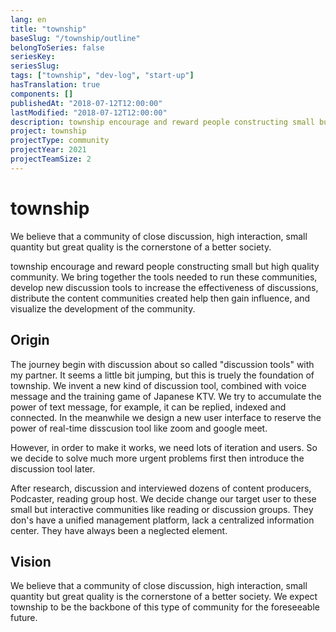 ```yaml
---
lang: en
title: "township"
baseSlug: "/township/outline"
belongToSeries: false
seriesKey: 
seriesSlug: 
tags: ["township", "dev-log", "start-up"]
hasTranslation: true
components: []
publishedAt: "2018-07-12T12:00:00"
lastModified: "2018-07-12T12:00:00"
description: township encourage and reward people constructing small but high quality community. We bring together the tools needed to run these communities, develop new discussion tools to increase the effectiveness of discussions, distribute the content communities created help then gain influence, and visualize the development of the community. 
project: township
projectType: community
projectYear: 2021
projectTeamSize: 2
---
```


# township

We believe that a community of close discussion, high interaction, small quantity but great quality is the cornerstone of a better society.

township encourage and reward people constructing small but high quality community. We bring together the tools needed to run these communities, develop new discussion tools to increase the effectiveness of discussions, distribute the content communities created help then gain influence, and visualize the development of the community. 

## Origin

The journey begin with discussion about so called "discussion tools" with my partner. It seems a little bit jumping, but this is truely the foundation of township. We invent a new kind of discussion tool, combined with voice message and the training game of Japanese KTV. We try to accumulate the power of text message, for example, it can be replied, indexed and connected. In the meanwhile we design a new user interface to reserve the power of real-time disscusion tool like zoom and google meet.

However, in order to make it works, we need lots of iteration and users. So we decide to solve much more urgent problems first then introduce the discussion tool later.

After research, discussion and interviewed dozens of content producers, Podcaster, reading group host. We decide change our target user to these small but interactive communities like reading or discussion groups. They don's have a unified management platform, lack a centralized information center. They have always been a neglected element.

## Vision

We believe that a community of close discussion, high interaction, small quantity but great quality is the cornerstone of a better society. We expect township to be the backbone of this type of community for the foreseeable future. 
